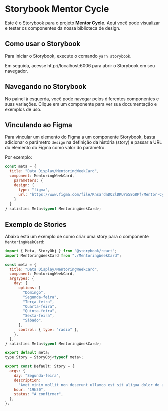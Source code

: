 
<Meta title="Introdução" />

# Storybook Mentor Cycle

Este é o Storybook para o projeto **Mentor Cycle.** Aqui você pode visualizar e testar os componentes da nossa biblioteca de design.

## Como usar o Storybook

Para iniciar o Storybook, execute o comando `yarn storybook`.

Em seguida, acesse http://localhost:6006 para abrir o Storybook em seu navegador.

## Navegando no Storybook

No painel à esquerda, você pode navegar pelos diferentes componentes e suas variações. Clique em um componente para ver sua documentação e exemplos de uso.

## Vinculando ao Figma

Para vincular um elemento do Figma a um componente Storybook, basta adicionar o parâmetro `design` na definição da história (story) e passar a URL do elemento do Figma como valor do parâmetro.

Por exemplo:

```js
const meta = {
  title: "Data Display/MentoringWeekCard",
  component: MentoringWeekCard,
    parameters: {
    design: {
      type: "figma",
      url: "https://www.figma.com/file/KnsardnDQ2lDKUYo58G8Pf/Mentor-Cycle?node-id=1921-5642&t=GMEw33yWzk1MdUGZ-0"
    }
  }
} satisfies Meta<typeof MentoringWeekCard>;
```

## Exemplo de Stories

Abaixo está um exemplo de como criar uma story para o componente `MentoringWeekCard`:

```js
import { Meta, StoryObj } from "@storybook/react";
import MentoringWeekCard from "./MentoringWeekCard";

const meta = {
  title: "Data Display/MentoringWeekCard",
  component: MentoringWeekCard,
  argTypes: {
    day: {
      options: [
        "Domingo",
        "Segunda-feira",
        "Terça-feira",
        "Quarta-feira",
        "Quinta-feira",
        "Sexta-feira",
        "Sábado",
      ],
      control: { type: "radio" },
    },
  },
} satisfies Meta<typeof MentoringWeekCard>;

export default meta;
type Story = StoryObj<typeof meta>;

export const Default: Story = {
  args: {
    day: "Segunda-feira",
    description:
      "Amet minim mollit non deserunt ullamco est sit aliqua dolor do amet.",
    hour: "19h30",
    status: "A confirmar",
  },
};
```
